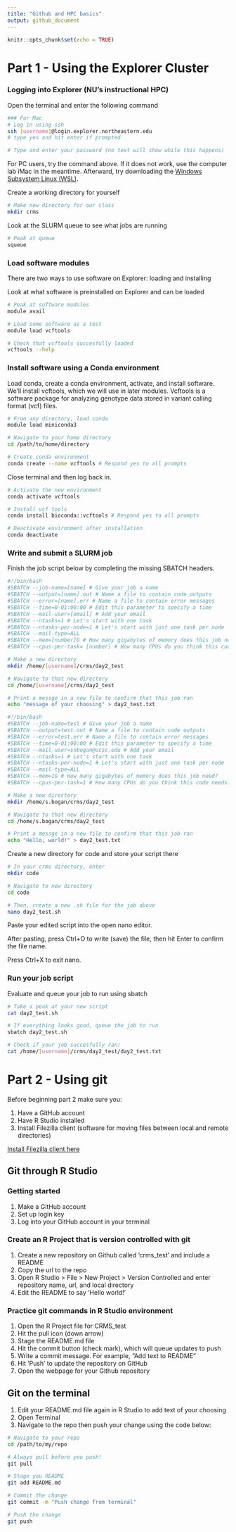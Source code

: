 ```yaml
---
title: "Github and HPC basics"
output: github_document
---
```


```r
knitr::opts_chunk$set(echo = TRUE)
```


# Part 1 - Using the Explorer Cluster

### Logging into Explorer (NU's instructional HPC)

Open the terminal and enter the following command

```bash

### For Mac
# Log in using ssh
ssh [username]@login.explorer.northeastern.edu
# type yes and hit enter if prompted

# Type and enter your password (no text will show while this happens)

```


For PC users, try the command above. If it does not work, use the computer lab iMac in the meantime. Afterward, try downloading the [Windows Subsystem Linux (WSL)](https://learn.microsoft.com/en-us/windows/wsl/install).

Create a working directory for yourself

```bash
# Make new directory for our class
mkdir crms

```


Look at the SLURM queue to see what jobs are running

```bash
# Peak at queue
squeue

```

### Load software modules

There are two ways to use software on Explorer: loading and installing

Look at what software is preinstalled on Explorer and can be loaded

```bash
# Peak at software modules
module avail

# Load some software as a test
module load vcftools

# Check that vcftools succesfully loaded
vcftools --help

```


### Install software using a Conda environment

Load conda, create a conda environment, activate, and install software. We'll install vcftools, which we will use in later modules. Vcftools is a software package for analyzing genotype data stored in variant calling format (vcf) files.


```bash
# From any directory, load conda
module load miniconda3

# Navigate to your home directory
cd /path/to/home/directory

# Create conda environment
conda create --name vcftools # Respond yes to all prompts

```

Close terminal and then log back in.

```bash
# Activate the new environment
conda activate vcftools

# Install vcf tools
conda install bioconda::vcftools # Respond yes to all prompts

# Deactivate environment after installation
conda deactivate

```


### Write and submit a SLURM job

Finish the job script below by completing the missing SBATCH headers.

```bash

#!/bin/bash
#SBATCH --job-name=[name] # Give your job a name
#SBATCH --output=[name].out # Name a file to contain code outputs
#SBATCH --error=[name].err # Name a file to contain error messages
#SBATCH --time=0-01:00:00 # Edit this parameter to specify a time
#SBATCH --mail-user=[email] # Add your email
#SBATCH --ntasks=1 # Let's start with one task
#SBATCH --ntasks-per-node=1 # Let's start with just one task per node
#SBATCH --mail-type=ALL
#SBATCH --mem=[number]G # How many gigabytes of memory does this job need?
#SBATCH --cpus-per-task= [number] # How many CPUs do you think this code needs?

# Make a new directory
mkdir /home/[username]/crms/day2_test

# Navigate to that new directory
cd /home/[username]/crms/day2_test

# Print a messge in a new file to confirm that this job ran
echo "message of your choosing" > day2_test.txt

#!/bin/bash
#SBATCH --job-name=test # Give your job a name
#SBATCH --output=test.out # Name a file to contain code outputs
#SBATCH --error=test.err # Name a file to contain error messages
#SBATCH --time=0-01:00:00 # Edit this parameter to specify a time
#SBATCH --mail-user=snbogan@ucsc.edu # Add your email
#SBATCH --ntasks=1 # Let's start with one task
#SBATCH --ntasks-per-node=1 # Let's start with just one task per node
#SBATCH --mail-type=ALL
#SBATCH --mem=1G # How many gigabytes of memory does this job need?
#SBATCH --cpus-per-task=1 # How many CPUs do you think this code needs?

# Make a new directory
mkdir /home/s.bogan/crms/day2_test

# Navigate to that new directory
cd /home/s.bogan/crms/day2_test

# Print a messge in a new file to confirm that this job ran
echo "Hello, world!" > day2_test.txt

```

Create a new directory for code and store your script there

```bash

# In your crms directory, enter
mkdir code

# Navigate to new directory
cd code

# Then, create a new .sh file for the job above
nano day2_test.sh

```

Paste your edited script into the open nano editor.


After pasting, press Ctrl+O to write (save) the file, then hit Enter to confirm the file name.


Press Ctrl+X to exit nano.

### Run your job script

Evaluate and queue your job to run using sbatch

```bash
# Take a peak at your new script
cat day2_test.sh

# If everything looks good, queue the job to run
sbatch day2_test.sh

# Check if your job succesfully ran!
cat /home/[username]/crms/day2_test/day2_test.txt

```


# Part 2 - Using git

Before beginning part 2 make sure you:

1. Have a GitHub account
2. Have R Studio installed
3. Install Filezilla client (software for moving files between local and remote directories)

[Install Filezilla client here](https://filezilla-project.org/)

## Git through R Studio

### Getting started

1. Make a GitHub account
2. Set up login key
3. Log into your GitHub account in your terminal


### Create an R Project that is version controlled with git

1. Create a new repository on Github called 'crms_test' and include a README
2. Copy the url to the repo
3. Open R Studio > File > New Project > Version Controlled and enter repository name, url, and local directory
4. Edit the README to say 'Hello world!'


### Practice git commands in R Studio environment
1. Open the R Project file for CRMS_test
2. Hit the pull icon (down arrow)
3. Stage the README.md file
4. Hit the commit button (check mark), which will queue updates to push
5. Write a commit message. For example, "Add text to README"
6. Hit 'Push' to update the repository on GitHub
7. Open the webpage for your Github repository


## Git on the terminal
1. Edit your README.md file again in R Studio to add text of your choosing
2. Open Terminal
3. Navigate to the repo then push your change using the code below:

```bash
# Navigate to your repo
cd /path/to/my/repo

# Always pull before you push!
git pull

# Stage you README
git add README.md

# Commit the change
git commit -m "Push change from terminal"

# Push the change
git push

```
